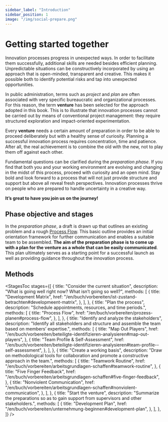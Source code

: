 ```yaml
---
sidebar_label: "Introduction"
sidebar_position: 1
image: "/img/social-prepare.png"
---
```



# Getting started together

Innovation processes progress in unexpected ways. In order to facilitate them successfully, additional skills are needed besides efficient planning. Unpredictable situations can be constructively incorporated by using an approach that is open-minded, transparent and creative. This makes it possible both to identify potential risks and tap into unexpected opportunities.

In public administration, terms such as _project_ and _plan_ are often associated with very specific bureaucratic and organizational processes. For this reason, the term **venture** has been selected for the approach adopted in this book. This is to illustrate that innovation processes cannot be carried out by means of conventional project management: they require structured exploration and impact-oriented experimentation.

Every **venture** needs a certain amount of preparation in order to be able to proceed deliberately but with a healthy sense of curiosity. Planning a successful innovation process requires concentration, time and patience. After all, the real achievement is to combine the old with the new, not to play them off against each other.

Fundamental questions can be clarified during the _preparation phase_. If you find that both you and your working environment are evolving and changing in the midst of this process, proceed with curiosity and an open mind. Stay bold and look forward to a process that will not just provide structure and support but above all reveal fresh perspectives. Innovation processes thrive on people who are prepared to handle uncertainty in a creative way.

**It’s great to have you join us on the journey!**

## Phase objective and stages

In the _preparation phase_, a draft is drawn up that outlines an existing problem and a rough [Process Flow](/en/buch/vorbereiten/prozess-planen). This basic outline provides an initial orientation framework for further communication and enables a suitable team to be assembled. **The aim of the preparation phase is to come up with a plan for the venture as a whole that can be easily communicated**. This plan ultimately serves as a starting point for a successful launch as well as providing guidance throughout the innovation process.

## Methods

<StagesToc
  stages={[
    {
      title: "Consider the current situation",
      description: "What is going well right now? What isn’t going so well?",
      methods: [
        {
          title: "Development Matrix",
          href: "/en/buch/vorbereiten/ist-zustand-betrachten#developmeent-matrix",
        },
      ],
    },
    {
      title: "Plan the process",
      description: "Schedule appointments, resources, and time periods.",
      methods: [
        {
          title: "Process Flow",
          href: "/en/buch/vorbereiten/prozess-planen#process-flow",
        },
      ],
    },
    {
      title: "Identify and analyze the stakeholders",
      description:
        "Identify all stakeholders and structure and assemble the team based on members’ expertise.",
      methods: [
        {
          title: "Map Out Players",
          href: "/en/buch/vorbereiten/beteiligte-identifizieren-analysieren#map-out-players",
        },
        {
          title: "Team Profile & Self-Assessment",
          href: "/en/buch/vorbereiten/beteiligte-identifizieren-analysieren#team-profile--self-assessment",
        },
      ],
    },
    {
      title: "Create a working basis",
      description:
        "Draw on methodological tools for collaboration and promote a constructive approach in the team.",
      methods: [
        {
          title: "Teamwork Routine",
          href: "/en/buch/vorbereiten/arbeitsgrundlagen-schaffen#teamwork-routine",
        },
        {
          title: "Five Finger Feedback",
          href: "/en/buch/vorbereiten/arbeitsgrundlagen-schaffen#five-finger-feedback",
        },
        {
          title: "Nonviolent Communication",
          href: "/en/buch/vorbereiten/arbeitsgrundlagen-schaffen#nonviolent-communication",
        },
      ],
    },
    {
      title: "Start the venture",
      description:
        "Summarize the preparations so as to gain support from supervisors and other stakeholders.",
      methods: [
        {
          title: "Development Plan",
          href: "/en/buch/vorbereiten/unternehmung-beginnen#development-plan",
        },
      ],
    },
  ]}
/>
